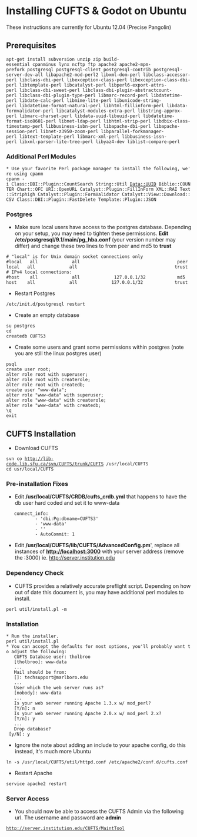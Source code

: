 = Installing CUFTS & Godot on Ubuntu =
These instructions are currently for Ubuntu 12.04 (Precise Pangolin)
== Prerequisites ==
 apt-get install subversion unzip zip build-essential cpanminus lynx ncftp ftp apache2 apache2-mpm-prefork postgresql postgresql-client postgresql-contrib postgresql-server-dev-all libapache2-mod-perl2 libxml-dom-perl libclass-accessor-perl libclass-dbi-perl libexception-class-perl libexception-class-dbi-perl libtemplate-perl libcatalyst-perl libperl6-export-attrs-perl libclass-dbi-sweet-perl libclass-dbi-plugin-abstractcount-perl libclass-dbi-plugin-type-perl libmarc-record-perl libdatetime-perl libdate-calc-perl libmime-lite-perl libunicode-string-perl libdatetime-format-natural-perl libhtml-fillinform-perl libdata-formvalidator-perl libcatalyst-modules-extra-perl libstring-approx-perl libmarc-charset-perl libdata-uuid-libuuid-perl libdatetime-format-iso8601-perl libnet-ldap-perl libhtml-strip-perl libdbix-class-timestamp-perl libbusiness-isbn-perl libapache-dbi-perl libapache-session-perl libnet-z3950-zoom-perl libparallel-forkmanager-perl libtext-template-perl libmarc-xml-perl libbusiness-issn-perl libxml-parser-lite-tree-perl libyaz4-dev liblist-compare-perl
=== Additional Perl Modules ===
 * Use your favorite Perl package manager to install the following, we're using cpanm
 cpanm -i Class::DBI::Plugin::CountSearch String::Util Data::UUID Biblio::COUNTER Chart::OFC URI::OpenURL Catalyst::Plugin::FillInForm XML::RAI Text::Striphigh Catalyst::Plugin::FormValidator Catalyst::View::Download::CSV Class::DBI::Plugin::FastDelete Template::Plugin::JSON
=== Postgres ===
* Make sure local users have access to the postgres database.  Depending on your setup, you may need to tighten these permissions.  '''Edit /etc/postgresql/9.1/main/pg_hba.conf''' (your version number may differ) and change these two lines to from peer and md5 to '''trust'''
 # "local" is for Unix domain socket connections only
 #local   all             all                                     peer
 local   all             all                                     trust
 # IPv4 local connections:
 #host    all             all             127.0.0.1/32            md5
 host    all             all             127.0.0.1/32            trust
* Restart Postgres
 /etc/init.d/postgresql restart
* Create an empty database
 su postgres
 cd
 createdb CUFTS3
* Create some users and grant some permissions within postgres (note you are still the linux postgres user)
 psql
 create user root;
 alter role root with superuser;
 alter role root with createrole;
 alter role root with createdb;
 create user "www-data";
 alter role "www-data" with superuser;
 alter role "www-data" with createrole;
 alter role "www-data" with createdb;
 \q
 exit
==  CUFTS Installation ==
* Download CUFTS 
 svn co http://lib-code.lib.sfu.ca/svn/CUFTS/trunk/CUFTS /usr/local/CUFTS
 cd usr/local/CUFTS
=== Pre-installation Fixes ===
* Edit '''/usr/local/CUFTS/CRDB/cufts_crdb.yml''' that happens to have the db user hard coded and set it to www-data
	connect_info:
			- 'dbi:Pg:dbname=CUFTS3'
			- 'www-data'
			- ''
			- AutoCommit: 1
* Edit '''/usr/local/CUFTS/lib/CUFTS/AdvancedConfig.pm'''', replace all instances of '''http://localhost:3000''' with your server address (remove the :3000) ie. http://server.institution.edu

=== Dependency Check ===
* CUFTS provides a relatively accurate preflight script.  Depending on how out of date this document is, you may have additional perl modules to install.
 perl util/install.pl -m
=== Installation ===
 * Run the installer. 
 perl util/install.pl
 * You can accept the defaults for most options, you'll probably want to adjust the following:
 	CUFTS Database user: tholbroo
	[tholbroo]: www-data
	...
	Mail should be from: 
	[]: techsupport@marlboro.edu
	...
	User which the web server runs as?
	[nobody]: www-data
	...
	Is your web server running Apache 1.3.x w/ mod_perl?
	[Y/n]: n
	Is your web server running Apache 2.0.x w/ mod_perl 2.x?
	[Y/n]: y
	...
	Drop database?
  [y/N]: y

* Ignore the note about adding an include to your apache config, do this instead, it's much more Ubuntu
 ln -s /usr/local/CUFTS/util/httpd.conf /etc/apache2/conf.d/cufts.conf
* Restart Apache
 service apache2 restart
=== Server Access ===
* You should now be able to access the CUFTS Admin via the following url.  The username and password are '''admin'''
 http://server.institution.edu/CUFTS/MaintTool
